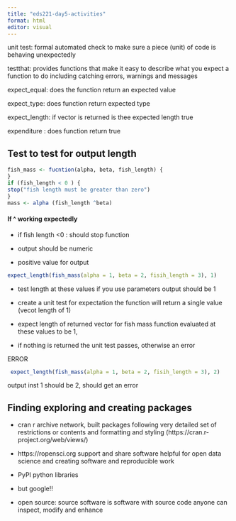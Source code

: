 ```yaml
---
title: "eds221-day5-activities"
format: html
editor: visual
---
```


unit test: formal automated check to make sure a piece (unit) of code is behaving unexpectedly

testthat: provides functions that make it easy to describe what you expect a function to do including catching errors, warnings and messages

expect_equal: does the function return an expected value

expect_type: does function return expected type

expect_length: if vector is returned is thee expected length true

expenditure : does function return true

## Test to test for output length

```r
fish_mass <- fucntion(alpha, beta, fish_length) {
} 
if (fish_length < 0 ) {
stop("fish length must be greater than zero") 
}
mass <- alpha (fish_length ^beta) 
```

#### If \^ working expectedly

-   if fish length \<0 : should stop function

```{=html}
<!-- -->
```
-   output should be numeric

-   positive value for output

```r
expect_length(fish_mass(alpha = 1, beta = 2, fisih_length = 3), 1)
```

-   test length at these values if you use parameters output should be 1

-   create a unit test for expectation the function will return a single value (vecot length of 1)

-   expect length of returned vector for fish mass function evaluated at these values to be 1,

-   if nothing is returned the unit test passes, otherwise an error

ERROR

```r
 expect_length(fish_mass(alpha = 1, beta = 2, fisih_length = 3), 2)
```

output inst 1 should be 2, should get an error

## Finding exploring and creating packages 

-   cran r archive network, built packages following very detailed set of restrictions or contents and formatting and styling (https://cran.r-project.org/web/views/)

-   https://ropensci.org support and share software helpful for open data science and creating software and reproducible work

-   PyPI python libraries

-   but google!!

-   open source: source software is software with source code anyone can inspect, modify and enhance

```r

```
